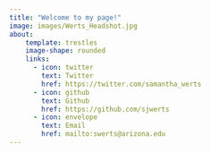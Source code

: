 ```yaml
---
title: "Welcome to my page!"
image: images/Werts_Headshot.jpg
about: 
    template: trestles
    image-shape: rounded
    links:
      - icon: twitter
        text: Twitter
        href: https://twitter.com/samantha_werts
      - icon: github
        text: Github
        href: https://github.com/sjwerts
      - icon: envelope
        text: Email
        href: mailto:swerts@arizona.edu
---
```



